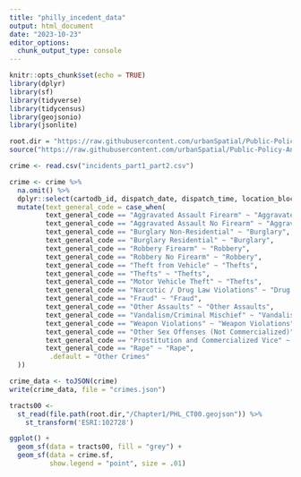 ```yaml
---
title: "philly_incedent_data"
output: html_document
date: "2023-10-23"
editor_options: 
  chunk_output_type: console
---
```


```r
knitr::opts_chunk$set(echo = TRUE)
library(dplyr)
library(sf)
library(tidyverse)
library(tidycensus)
library(geojsonio)
library(jsonlite)

root.dir = "https://raw.githubusercontent.com/urbanSpatial/Public-Policy-Analytics-Landing/master/DATA/"
source("https://raw.githubusercontent.com/urbanSpatial/Public-Policy-Analytics-Landing/master/functions.r")
```

```r
crime <- read.csv("incidents_part1_part2.csv")

crime <- crime %>%
  na.omit() %>%
  dplyr::select(cartodb_id, dispatch_date, dispatch_time, location_block, text_general_code, lat, lng) %>%
  mutate(text_general_code = case_when(
         text_general_code == "Aggravated Assault Firearm" ~ "Aggravated Assault",
         text_general_code == "Aggravated Assault No Firearm" ~ "Aggravated Assault",
         text_general_code == "Burglary Non-Residential" ~ "Burglary",
         text_general_code == "Burglary Residential" ~ "Burglary",
         text_general_code == "Robbery Firearm" ~ "Robbery",
         text_general_code == "Robbery No Firearm" ~ "Robbery",
         text_general_code == "Theft from Vehicle" ~ "Thefts",
         text_general_code == "Thefts" ~ "Thefts",
         text_general_code == "Motor Vehicle Theft" ~ "Thefts",
         text_general_code == "Narcotic / Drug Law Violations" ~ "Drug Violations",
         text_general_code == "Fraud" ~ "Fraud",
         text_general_code == "Other Assaults" ~ "Other Assaults",
         text_general_code == "Vandalism/Criminal Mischief" ~ "Vandalism",
         text_general_code == "Weapon Violations" ~ "Weapon Violations",
         text_general_code == "Other Sex Offenses (Not Commercialized)" ~ "Sex Offenses",
         text_general_code == "Prostitution and Commercialized Vice" ~ "Sex Offenses",
         text_general_code == "Rape" ~ "Rape",
          .default = "Other Crimes"
  ))

crime_data <- toJSON(crime)
write(crime_data, file = "crimes.json")

tracts00 <- 
  st_read(file.path(root.dir,"/Chapter1/PHL_CT00.geojson")) %>% 
    st_transform('ESRI:102728')

```

```r
ggplot() +
  geom_sf(data = tracts00, fill = "grey") +
  geom_sf(data = crime.sf,
          show.legend = "point", size = .01)
```

